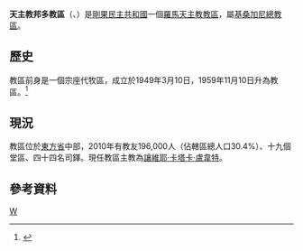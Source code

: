 {{Infobox Roman Catholic diocese
|Roman Catholic Diocese of = 天主邦多教區
|Latin name of diocese = Dioecesis Vambaënsis
|image = 
|caption =
|location = [[剛果民主共和國|剛果民主共和國]]
|territory =
|population =196,000
|rite = 拉丁禮
|patron =
|province = 基桑加尼
|established = 1949年
|cathedral =聖若瑟主教座堂
|co-cathedral = 
|leadership = 主教
|website =
|教宗 =
|metropolitan = 
|ordinary = 讓維耶·卡塔卡·盧韋特

|coadjutor bishop =
|auxiliary =
}}

'''天主教邦多教區'''（{{lang-la|Dioecesis Vambaënsis}}、{{lang-fr|Diocèse de Wamba}}）是[[剛果民主共和國|剛果民主共和國]]一個[[羅馬天主教|羅馬天主教]][[教區|教區]]，屬[[天主教基桑加尼總教區|基桑加尼總教區]]。

==歷史==
教區前身是一個宗座代牧區，成立於1949年3月10日，1959年11月10日升為教區。<ref>{{cite journal
|journal=[[宗座公報|宗座公報]]
|publisher=梵蒂岡出版社
|date=1960年
|volume=52
|title=Cum parvulum
|page=372
|url=http://www.vatican.va/archive/aas/documents/AAS%2052%20%5B1960%5D%20-%20ocr.pdf
|access-date=2014-01-13
|archive-date=2016-04-09
|archive-url=https://web.archive.org/web/20160409030818/http://www.vatican.va/archive/aas/documents/AAS%2052%20%5B1960%5D%20-%20ocr.pdf
|dead-url=no
}}</ref>

==現況==
教區位於[[東方省|東方省]]中部，2010年有教友196,000人（佔轄區總人口30.4%）、十九個堂區、四十四名司鐸。現任教區主教為[[讓維耶·卡塔卡·盧韋特|讓維耶·卡塔卡·盧韋特]]。

==參考資料==
{{reflist}}
{{剛果民主共和國天主教教區}}
[[Category:剛果民主共和國天主教教區|W]]
